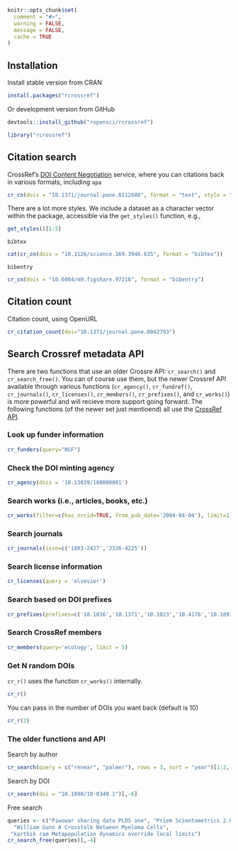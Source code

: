 <!--
%\VignetteEngine{knitr::knitr}
%\VignetteIndexEntry{Crossref vignette}
%\VignetteEncoding{UTF-8}
-->

```r
knitr::opts_chunk$set(
  comment = "#>", 
  warning = FALSE, 
  message = FALSE,
  cache = TRUE
)
```

## Installation

Install stable version from CRAN

```r
install.packages("rcrossref")
```

Or development version from GitHub

```r
devtools::install_github("ropensci/rcrossref")
```

```r
library("rcrossref")
```

## Citation search

CrossRef's [DOI Content Negotiation](http://citation.crosscite.org/docs.html) service, where you can citations back in various formats, including `apa`

```r
cr_cn(dois = "10.1371/journal.pone.0112608", format = "text", style = "apa")
```

There are a lot more styles. We include a dataset as a character vector within the package, accessible via the `get_styles()` function, e.g., 

```r
get_styles()[1:5]
```

`bibtex`

```r
cat(cr_cn(dois = "10.1126/science.169.3946.635", format = "bibtex"))
```

`bibentry`

```r
cr_cn(dois = "10.6084/m9.figshare.97218", format = "bibentry")
```

## Citation count

Citation count, using OpenURL

```r
cr_citation_count(doi="10.1371/journal.pone.0042793")
```

## Search Crossref metadata API

There are two functions that use an older Crossre API: `cr_search()` and `cr_search_free()`. You can of course use them, but the newer Crossref API available through various functions (`cr_agency()`, `cr_fundref()`, `cr_journals()`, `cr_licenses()`, `cr_members()`, `cr_prefixes()`, and `cr_works()`) is more powerful and will recieve more support going forward. The following functions (of the newer set just mentioend) all use the [CrossRef API](https://github.com/CrossRef/rest-api-doc/blob/master/rest_api.md).

### Look up funder information

```r
cr_funders(query="NSF")
```

### Check the DOI minting agency

```r
cr_agency(dois = '10.13039/100000001')
```

### Search works (i.e., articles, books, etc.)

```r
cr_works(filter=c(has_orcid=TRUE, from_pub_date='2004-04-04'), limit=1)
```

### Search journals 

```r
cr_journals(issn=c('1803-2427','2326-4225'))
```

### Search license information

```r
cr_licenses(query = 'elsevier')
```

### Search based on DOI prefixes

```r
cr_prefixes(prefixes=c('10.1016','10.1371','10.1023','10.4176','10.1093'))
```

### Search CrossRef members

```r
cr_members(query='ecology', limit = 5)
```

### Get N random DOIs

`cr_r()` uses the function `cr_works()` internally. 

```r
cr_r()
```

You can pass in the number of DOIs you want back (default is 10)

```r
cr_r(2)
```

### The older functions and API

Search by author

```r
cr_search(query = c("renear", "palmer"), rows = 3, sort = "year")[1:2,-6]
```

Search by DOI

```r
cr_search(doi = "10.1890/10-0340.1")[,-6]
```

Free search

```r
queries <- c("Piwowar sharing data PLOS one", "Priem Scientometrics 2.0 social web",
  "William Gunn A Crosstalk Between Myeloma Cells",
 "karthik ram Metapopulation dynamics override local limits")
cr_search_free(queries)[,-4]
```
